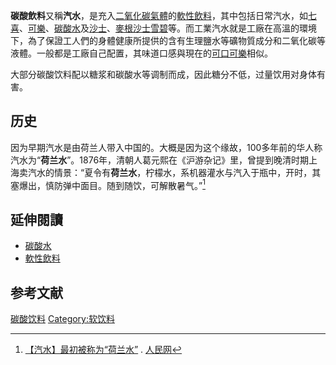 '''碳酸飲料'''又稱'''汽水'''，是充入[[二氧化碳|二氧化碳]][[氣體|氣體]]的[[軟性飲料|軟性飲料]]，其中包括日常汽水，如[[七喜|七喜]]、[[可樂|可樂]]、[[碳酸水|碳酸水]]及[[沙士_(飲品)|沙士]]、[[麥根沙士|麥根沙士]][[雪碧|雪碧]]等。而工業汽水就是工廠在高溫的環境下，為了保證工人們的身體健康所提供的含有生理鹽水等礦物質成分和二氧化碳等液體。一般都是工廠自己配置，其味道口感與現在的[[可口可樂|可口可樂]]相似。

大部分碳酸饮料配以糖浆和碳酸水等调制而成，因此糖分不低，过量饮用对身体有害。

==历史==
因为早期汽水是由荷兰人带入中国的。大概是因为这个缘故，100多年前的华人称汽水为“'''荷兰水'''”。1876年，清朝人葛元熙在《沪游杂记》里，曾提到晚清时期上海卖汽水的情景：“夏令有'''荷兰水'''，柠檬水，系机器灌水与汽入于瓶中，开时，其塞爆出，慎防弹中面目。随到随饮，可解散暑气。”<ref>[http://history.people.com.cn/n/2014/0328/c372330-24766731.html 【汽水】最初被称为“荷兰水”] {{Wayback|url=http://history.people.com.cn/n/2014/0328/c372330-24766731.html |date=20190929171634 }}. [[人民网|人民网]]</ref>

== 延伸閱讀 ==
* [[碳酸水|碳酸水]]
* [[軟性飲料|軟性飲料]]

== 参考文献 ==
{{Reflist|2}}

{{Drink-stub}}

[[Category:碳酸饮料|]]
[[Category:软饮料|Category:软饮料]]